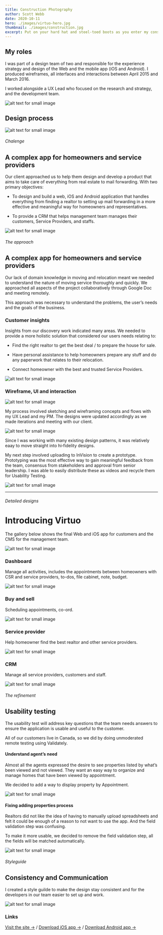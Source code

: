 ```yaml
---
title: Construction Photography
author: Scott Webb
date: 2020-10-11
hero: ./images/virtuo-hero.jpg
thumbnail: ./images/construction.jpg
excerpt: Put on your hard hat and steel-toed boots as you enter my construction photography gallery. Construction photography doesn’t have to be limited to sub-par smartphone photos. Is there an important milestone happening within construction? Why not capture it with my help. If you’re a construction company, you have an amazing opportunity right now to separate yourself from the competition with in-progress images like the ones here.
---
```


## My roles
I was part of a design team of two and responsible for the experience strategy and design of the Web and the mobile app (iOS and Android). I produced wireframes, all interfaces and interactions between April 2015 and March 2016.

I worked alongside a UX Lead who focused on the research and strategy, and the development team.

<div class="Image__Small">
  <img src="./images/virtuo-myroles.jpg" alt="alt text for small image" />
</div>

## Design process

<div class="Image__Medium">
  <img src="./images/virtuo-design-process.jpg" alt="alt text for small image" />
</div>


###### Chalenge
## A complex app for homeowners and service providers

Our client approached us to help them design and develop a product that aims to take care of everything from real estate to mail forwarding.
With two primary objectives:

* To design and build a web, iOS and Android application that handles everything from finding a realtor to setting up mail forwarding in a more effective and meaningful way for homeowners and representatives.

* To provide a CRM that helps management team manages their customers, Service Providers, and staffs.

<div class="Image__Large">
  <img src="./images/virtuo-challege-1.jpg" alt="alt text for small image" />
</div>

###### The approach
## A complex app for homeowners and service providers

Our lack of domain knowledge in moving and relocation meant we needed to understand the nature of moving service thoroughly and quickly. We approached all aspects of the project collaboratively through Google Doc and meeting remotely.

This approach was necessary to understand the problems, the user’s needs and the goals of the business.

### Customer insights

Insights from our discovery work indicated many areas. We needed to provide a more holistic solution that considered our users needs relating to:

* Find the right realtor to get the best deal / to prepare the house for sale.

* Have personal assistance to help homeowners prepare any stuff and do any paperwork that relates to their relocation.

* Connect homeowner with the best and trusted Service Providers.

<div class="Image__Small">
  <img src="./images/virtuo-challege-2.jpg" alt="alt text for small image" />
</div>

### Wireframe, UI and interaction

<div class="Image__Medium">
  <img src="./images/virtuo-challege-3.jpg" alt="alt text for small image" />
</div>

My process involved sketching and wireframing concepts and flows with my UX Lead and my PM. The designs were updated accordingly as we made iterations and meeting with our client.

<div class="Image__Small">
  <img src="./images/virtuo-challege-4.jpg" alt="alt text for small image" />
</div>

Since I was working with many existing design patterns, it was relatively eaay to move straight into hi‐fidelity designs.

My next step involved uploading to InVision to create a prototype. Prototyping was the most effective way to gain meaningful feedback from the team, consensus from stakeholders and approval from senior leadership. I was able to easily distribute these as videos and recycle them for Usability Testing.

<div class="Image__Small">
  <img src="./images/virtuo-challege-5.jpg" alt="alt text for small image" />
</div>

- - - -

###### Detailed designs
# Introducing Virtuo
The gallery below shows the final Web and iOS app for customers and the CMS for the management team.

<div class="Image__Large">
  <img src="./images/virtuo-detail-1.jpg" alt="alt text for small image" />
</div>

### Dashboard

Manage all activities, includes the appointments between homeowners with CSR and service providers, to-dos, file cabinet, note, budget.

<div class="Image__Medium">
  <img src="./images/virtuo-detail-2.jpg" alt="alt text for small image" />
</div>

### Buy and sell

Scheduling appointments, co-ord.

<div class="Image__Medium">
  <img src="./images/virtuo-detail-3.jpg" alt="alt text for small image" />
</div>


### Service provider

Help homeowner find the best realtor and other service providers.

<div class="Image__Medium">
  <img src="./images/virtuo-detail-4.jpg" alt="alt text for small image" />
</div>

### CRM

Manage all service providers, customers and staff.

<div class="Image__Medium">
  <img src="./images/virtuo-detail-5.jpg" alt="alt text for small image" />
</div>


###### The refinement
## Usability testing

The usability test will address key questions that the team needs answers to ensure the application is usable and useful to the customer.

All of our customers live in Canada, so we did by doing unmoderated remote testing using Validately.

#### Understand agent’s need

Almost all the agents expressed the desire to see properties listed by what’s been viewed and not viewed. They want an easy way to organize and manage homes that have been viewed by appointment.

We decided to add a way to display property by Appointment.

<div class="Image__Small">
  <img src="./images/virtuo-refine-1.jpg" alt="alt text for small image" />
</div>

#### Fixing adding properties process

Realtors did not like the idea of having to manually upload spreadsheets and felt it could be enough of a reason to not want to use the app. And the field validation step was confusing.

To make it more usable, we decided to remove the field validation step, all the fields will be matched automatically.

<div class="Image__Small">
  <img src="./images/virtuo-refine-2.jpg" alt="alt text for small image" />
</div>


###### Styleguide
## Consistency and Communication

I created a style guilde to make the design stay consistent and for the developers in our team easier to set up and work.

<div class="Image__Large">
  <img src="./images/virtuo-styleguilde.jpg" alt="alt text for small image" />
</div>

### Links

[Visit the site →](http://virtuo.com/) / [Download iOS app →](https://appsto.re/ca/kt3Pgb.i) / [Download Android app →](https://play.google.com/store/apps/details?id=xc.com.codeenginestudio.virtuo&hl=en) 
